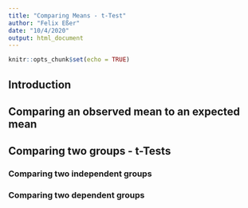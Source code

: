 ```yaml
---
title: "Comparing Means - t-Test"
author: "Felix Eßer"
date: "10/4/2020"
output: html_document
---
```


```r
knitr::opts_chunk$set(echo = TRUE)
```

## Introduction

## Comparing an observed mean to an expected mean

## Comparing two groups - t-Tests

### Comparing two independent groups

### Comparing two dependent groups

